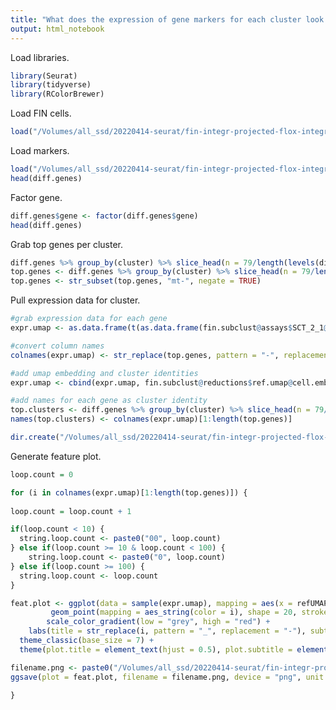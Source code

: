 ```yaml
---
title: "What does the expression of gene markers for each cluster look like?"
output: html_notebook
---
```


Load libraries.
```r
library(Seurat)
library(tidyverse)
library(RColorBrewer)
```

Load FIN cells.
```r
load("/Volumes/all_ssd/20220414-seurat/fin-integr-projected-flox-integr-res-0.0120/fin-2-projected-flox-2-res-0.056/fin-2.1-projected-flox-2.1-res-0.232/fin-2.1-projected-flox-2.1-res-0.232.Robj")
```

Load markers.
```r
load("/Volumes/all_ssd/20220414-seurat/fin-integr-projected-flox-integr-res-0.0120/fin-2-projected-flox-2-res-0.056/fin-2.1-projected-flox-2.1-res-0.232/projected-diff-genes-fin-2.1-projected-flox-2.1-res-0.232.Robj")
head(diff.genes)
```

Factor gene.
```r
diff.genes$gene <- factor(diff.genes$gene)
head(diff.genes)
```

Grab top genes per cluster. 
```r
diff.genes %>% group_by(cluster) %>% slice_head(n = 79/length(levels(diff.genes$cluster))*2)
top.genes <- diff.genes %>% group_by(cluster) %>% slice_head(n = 79/length(levels(diff.genes$cluster))*2) %>% pull(gene)
top.genes <- str_subset(top.genes, "mt-", negate = TRUE)
```

Pull expression data for cluster.
```r
#grab expression data for each gene
expr.umap <- as.data.frame(t(as.data.frame(fin.subclust@assays$SCT_2_1@data[top.genes,])))

#convert column names
colnames(expr.umap) <- str_replace(top.genes, pattern = "-", replacement = "_")

#add umap embedding and cluster identities
expr.umap <- cbind(expr.umap, fin.subclust@reductions$ref.umap@cell.embeddings)

#add names for each gene as cluster identity
top.clusters <- diff.genes %>% group_by(cluster) %>% slice_head(n = 79/length(levels(diff.genes$cluster))*2) %>% pull(cluster)
names(top.clusters) <- colnames(expr.umap)[1:length(top.genes)]

dir.create("/Volumes/all_ssd/20220414-seurat/fin-integr-projected-flox-integr-res-0.0120/fin-2-projected-flox-2-res-0.056/fin-2.1-projected-flox-2.1-res-0.232/feat-plot-fin-2.1-projected-flox-2.1-res-0.232")
```

Generate feature plot.
```r
loop.count = 0

for (i in colnames(expr.umap)[1:length(top.genes)]) {
  
loop.count = loop.count + 1

if(loop.count < 10) {
  string.loop.count <- paste0("00", loop.count)
} else if(loop.count >= 10 & loop.count < 100) {
    string.loop.count <- paste0("0", loop.count)
} else if(loop.count >= 100) {
  string.loop.count <- loop.count
}

feat.plot <- ggplot(data = sample(expr.umap), mapping = aes(x = refUMAP_1, y = refUMAP_2)) +
         geom_point(mapping = aes_string(color = i), shape = 20, stroke = 0, size = 0.5) +
        scale_color_gradient(low = "grey", high = "red") +
    labs(title = str_replace(i, pattern = "_", replacement = "-"), subtitle = "Cluster 2.1, Nipbl FIN/+", x = "UMAP 1", y = "UMAP 2", color = "Norm\nUMI") +
  theme_classic(base_size = 7) +
  theme(plot.title = element_text(hjust = 0.5), plot.subtitle = element_text(hjust = 0.5), axis.line = element_blank(), axis.ticks = element_blank(), axis.text = element_blank(), legend.key.size = unit(7, "pt"))

filename.png <- paste0("/Volumes/all_ssd/20220414-seurat/fin-integr-projected-flox-integr-res-0.0120/fin-2-projected-flox-2-res-0.056/fin-2.1-projected-flox-2.1-res-0.232/feat-plot-fin-2.1-projected-flox-2.1-res-0.232/", top.clusters[i], "-", string.loop.count, "-", str_replace(i, pattern = "_", replacement = "-"), "-feat-plot-fin-2.1-projected-flox-2.1-res-0.232.png")
ggsave(plot = feat.plot, filename = filename.png, device = "png", unit = "in", width = 3.5, height = 2.25)

}
```
